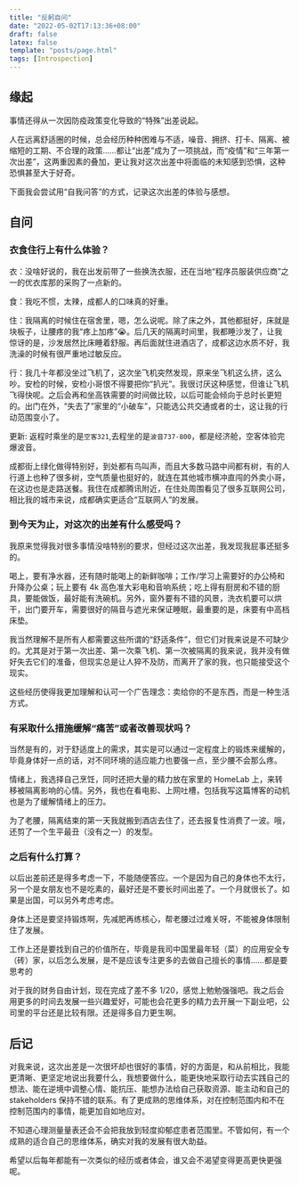 ```yaml
---
title: "反躬自问"
date: "2022-05-02T17:13:36+08:00"
draft: false
latex: false
template: "posts/page.html"
tags: [Introspection]
---
```


## 缘起

事情还得从一次因防疫政策变化导致的“特殊”出差说起。

人在远离舒适圈的时候，总会经历种种困难与不适，噪音、拥挤、打卡、隔离、被缩短的工期、不合理的政策……都让“出差”成为了一项挑战，而“疫情”和“三年第一次出差”，这两重因素的叠加，更让我对这次出差中将面临的未知感到恐惧，这种恐惧甚至大于好奇。

下面我会尝试用“自我问答”的方式，记录这次出差的体验与感想。

<more />

## 自问

### 衣食住行上有什么体验？

衣：没啥好说的，我在出发前带了一些换洗衣服，还在当地“程序员服装供应商”之一的优衣库那的采购了一点新的。

食：我吃不惯，太辣，成都人的口味真的好重。

住：我隔离的时候住在宿舍里，嗯，怎么说呢。除了床之外，其他都挺好，床就是块板子，让腰疼的我“疼上加疼”😭。后几天的隔离时间里，我都睡沙发了，让我惊讶的是，沙发居然比床睡着舒服。再后面就住进酒店了，成都这边水质不好，我洗澡的时候有很严重地过敏反应。

行：我几十年都没坐过飞机了，这次坐飞机突然发现，原来坐飞机这么挤，这么吵。安检的时候，安检小哥恨不得要把你“扒光”。我很讨厌这种感觉，但谁让飞机飞得快呢。之后会再和坐高铁需要的时间做比较，以后可能会倾向于总时长更短的。出门在外，“失去了”家里的“小破车”，只能选公共交通或者的士，这让我的行动范围变小了。

更新: 返程时乘坐的是`空客321`,去程坐的是`波音737-800`，都是经济舱，空客体验完爆波音。

成都街上绿化做得特别好，到处都有鸟叫声，而且大多数马路中间都有树，有的人行道上也种了很多树，空气质量也挺好的，就连在其他城市横冲直闯的外卖小哥，在这边也是走路送餐。我住在成都腾讯附近，在住处周围看见了很多互联网公司，相比我的城市来说，成都确实更适合“互联网人”的发展。

### 到今天为止，对这次的出差有什么感受吗？

我原来觉得我对很多事情没啥特别的要求，但经过这次出差，我发现我屁事还挺多的。

喝上，要有净水器，还有随时能喝上的新鲜咖啡；工作/学习上需要好的办公椅和升降办公桌；玩上要有 4k 高色准大彩电和音响系统；吃上得有厨房和不错的厨具，要能做饭，最好能有洗碗机。另外，窗外要有不错的风景，洗衣机要可以烘干，出门要开车，需要很好的隔音与遮光来保证睡眠，最重要的是，床要有中高档床垫。

我当然理解不是所有人都需要这些所谓的“舒适条件”，但它们对我来说是不可缺少的。尤其是对于第一次出差、第一次乘飞机、第一次被隔离的我来说，我并没有做好失去它们的准备，但现实总是让人猝不及防，而离开了家的我，也只能接受这个现实。

这些经历使得我更加理解和认可一个广告理念：卖给你的不是东西，而是一种生活方式。

### 有采取什么措施缓解“痛苦”或者改善现状吗？

当然是有的，对于舒适度上的需求，其实是可以通过一定程度上的锻炼来缓解的，毕竟身体好一点的话，对不同环境的适应能力也要强一点，至少腰不会那么疼。

情绪上，我选择自己烹饪，同时还把大量的精力放在家里的 HomeLab 上，来转移被隔离影响的心情。另外，我也在看电影、上网吐槽，包括我写这篇博客的动机也是为了缓解情绪上的压力。

为了老腰，隔离结束的第一天我就搬到酒店去住了，还去报复性消费了一波。哦，还剪了一个生平最丑（没有之一）的发型。

### 之后有什么打算？

以后出差前还是得多考虑一下，不能随便答应。一个是因为自己的身体也不太行，另一个是女朋友也不是吃素的，最好还是不要长时间出差了。一个月就很长了。如果是出国，可以另外考虑考虑。

身体上还是要坚持锻炼啊，先减肥再练核心，帮老腰过过难关呀，不能被身体限制住了发展。

工作上还是要找到自己的价值所在，毕竟是我司中国里最年轻（菜）的应用安全专（砖）家，以后怎么发展，是不是应该专注更多的去做自己擅长的事情……都是要思考的

对于我的财务自由计划，现在完成了差不多 1/20，感觉上勉勉强强吧。我之后会用更多的时间去发展一些兴趣爱好，可能也会花更多的精力去开展一下副业吧，公司里的平台还是比较有限。还是得多自力更生啊。

## 后记

对我来说，这次出差是一次很坏却也很好的事情，好的方面是，和从前相比，我能更清晰、更坚定地说出我要什么，我想要做什么，能更快地采取行动去实践自己的想法、能在逆境中调整心情、能抗压、能想办法给自己获取资源、能主动和自己的 stakeholders 保持不错的联系。有了更成熟的思维体系，对在控制范围内和不在控制范围内的事情，能更加自如地应对。

不知道心理测量量表还会不会把我放到轻度抑郁症患者范围里。不管如何，有一个成熟的适合自己的思维体系，确实对我的发展有很大助益。

希望以后每年都能有一次类似的经历或者体会，谁又会不渴望变得更高更快更强呢。

